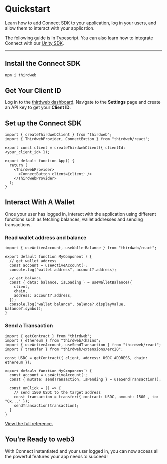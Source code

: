 # Quickstart

Learn how to add Connect SDK to your application, log in your users, and allow them to interact with your application.

The following guide is in Typescript. You can also learn how to integrate Connect with our [Unity SDK](https://portal.thirdweb.com/unity).

---

## Install the Connect SDK

```bash
npm i thirdweb
```

## Get Your Client ID

Log in to the [thirdweb dashboard](https://thirdweb.com/dashboard). Navigate to the **Settings** page and create an API key to get your **Client ID**.

## Set up the Connect SDK

```tsx
import { createThirdwebClient } from "thirdweb";
import { ThirdwebProvider, ConnectButton } from "thirdweb/react";

export const client = createThirdwebClient({ clientId: <your_client_id> });

export default function App() {
  return (
    <ThirdwebProvider>
      <ConnectButton client={client} />
    </ThirdwebProvider>
  );
}
```

## Interact With A Wallet

Once your user has logged in, interact with the application using different functions such as fetching balances, wallet addresses and sending transactions.

### Read wallet address and balance

```tsx
import { useActiveAccount, useWalletBalance } from "thirdweb/react";

export default function MyComponent() {
  // get wallet address
  const account = useActiveAccount();
  console.log("wallet address", account?.address);
  
  // get balance
  const { data: balance, isLoading } = useWalletBalance({
    client,
    chain,
    address: account?.address,
  });
  console.log("wallet balance", balance?.displayValue, balance?.symbol);
}
```

### Send a Transaction

```tsx
import { getContract } from "thirdweb";
import { ethereum } from "thirdweb/chains";
import { useActiveAccount, useSendTransaction } from "thirdweb/react";
import { transfer } from "thirdweb/extensions/erc20";

const USDC = getContract({ client, address: USDC_ADDRESS, chain: ethereum });

export default function MyComponent() {
  const account = useActiveAccount();
  const { mutate: sendTransaction, isPending } = useSendTransaction();

  const onClick = () => {
    // send 1500 USDC to the target address
    const transaction = transfer({ contract: USDC, amount: 1500 , to: "0x..." });
    sendTransaction(transaction);
  }
}
```

[View the full reference.](/typescript/v5)

## You’re Ready to web3

With Connect instantiated and your user logged in, you can now access all the powerful features your app needs to succeed!
